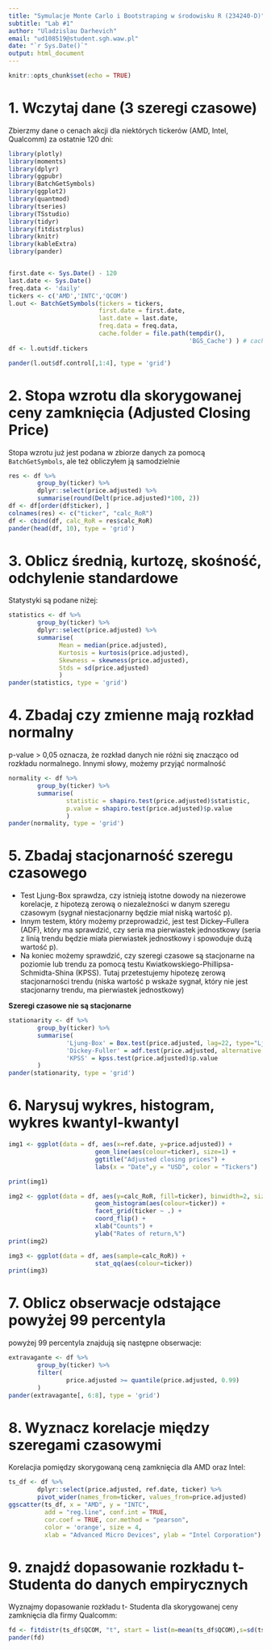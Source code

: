 ```yaml
---
title: "Symulacje Monte Carlo i Bootstraping w środowisku R (234240-D)"
subtitle: "Lab #1"
author: "Uladzislau Darhevich"
email: "ud108519@student.sgh.waw.pl"
date: "`r Sys.Date()`"
output: html_document
---
```


```r
knitr::opts_chunk$set(echo = TRUE)
```

# 1. Wczytaj dane (3 szeregi czasowe)

Zbierzmy dane o cenach akcji dla niektórych tickerów (AMD, Intel, Qualcomm) za ostatnie 120 dni:

```r
library(plotly)
library(moments)
library(dplyr)
library(ggpubr)
library(BatchGetSymbols)
library(ggplot2)
library(quantmod)
library(tseries)
library(TSstudio)
library(tidyr)
library(fitdistrplus)
library(knitr)
library(kableExtra)
library(pander)


first.date <- Sys.Date() - 120
last.date <- Sys.Date()
freq.data <- 'daily'
tickers <- c('AMD','INTC','QCOM')
l.out <- BatchGetSymbols(tickers = tickers, 
                         first.date = first.date,
                         last.date = last.date, 
                         freq.data = freq.data,
                         cache.folder = file.path(tempdir(), 
                                                  'BGS_Cache') ) # cache in tempdir()
df <- l.out$df.tickers
```
```r
pander(l.out$df.control[,1:4], type = 'grid')
```
# 2. Stopa wzrotu dla  skorygowanej ceny zamknięcia (Adjusted Closing Price)

Stopa wzrotu już jest podana w zbiorze danych za pomocą `BatchGetSymbols`, ale też obliczyłem ją samodzielnie
```r
res <- df %>% 
        group_by(ticker) %>% 
        dplyr::select(price.adjusted) %>% 
        summarise(round(Delt(price.adjusted)*100, 2))
df <- df[order(df$ticker), ]
colnames(res) <- c("ticker", "calc_RoR")
df <- cbind(df, calc_RoR = res$calc_RoR)
pander(head(df, 10), type = 'grid')
```
# 3. Oblicz średnią, kurtozę, skośność, odchylenie standardowe

Statystyki są podane niżej:
```r
statistics <- df %>% 
        group_by(ticker) %>% 
        dplyr::select(price.adjusted) %>% 
        summarise(
              Mean = median(price.adjusted),
              Kurtosis = kurtosis(price.adjusted),
              Skewness = skewness(price.adjusted),
              Stds = sd(price.adjusted)
              )
pander(statistics, type = 'grid')
```
# 4. Zbadaj czy zmienne mają rozkład normalny

p-value > 0,05 oznacza, że rozkład danych nie różni się znacząco od rozkładu normalnego. 
Innymi słowy, możemy przyjąć normalność
```r
normality <- df %>%
        group_by(ticker) %>%
        summarise(
                statistic = shapiro.test(price.adjusted)$statistic,
                p.value = shapiro.test(price.adjusted)$p.value
                )
pander(normality, type = 'grid')
```
# 5. Zbadaj stacjonarność szeregu czasowego

+ Test Ljung-Box sprawdza, czy istnieją istotne dowody na niezerowe korelacje, z hipotezą zerową o niezależności w danym szeregu czasowym (sygnał niestacjonarny będzie miał niską wartość p).
+ Innym testem, który możemy przeprowadzić, jest test Dickey–Fullera (ADF), który ma sprawdzić, czy seria ma pierwiastek jednostkowy (seria z linią trendu będzie miała pierwiastek jednostkowy i spowoduje dużą wartość p).
+ Na koniec możemy sprawdzić, czy szeregi czasowe są stacjonarne na poziomie lub trendu za pomocą testu Kwiatkowskiego-Phillipsa-Schmidta-Shina (KPSS). Tutaj przetestujemy hipotezę zerową stacjonarności trendu (niska wartość p wskaże sygnał, który nie jest stacjonarny trendu, ma pierwiastek jednostkowy)

**Szeregi czasowe nie są stacjonarne**
```r
stationarity <- df %>%
        group_by(ticker) %>%
        summarise(
                'Ljung-Box' = Box.test(price.adjusted, lag=22, type="Ljung-Box")$p.value,
                'Dickey-Fuller' = adf.test(price.adjusted, alternative = "stationary")$p.value,
                'KPSS' = kpss.test(price.adjusted)$p.value
        )
pander(stationarity, type = 'grid')
```

# 6. Narysuj wykres, histogram, wykres kwantyl-kwantyl

```r
img1 <- ggplot(data = df, aes(x=ref.date, y=price.adjusted)) + 
                        geom_line(aes(colour=ticker), size=1) +
                        ggtitle("Adjusted closing prices") +
                        labs(x = "Date",y = "USD", color = "Tickers")

print(img1)

img2 <- ggplot(data = df, aes(y=calc_RoR, fill=ticker), binwidth=2, size=0.3) + 
                        geom_histogram(aes(colour=ticker)) + 
                        facet_grid(ticker ~ .) + 
                        coord_flip() +
                        xlab("Counts") +
                        ylab("Rates of return,%")
print(img2)

img3 <- ggplot(data = df, aes(sample=calc_RoR)) + 
                        stat_qq(aes(colour=ticker))
print(img3)
```

# 7. Oblicz obserwacje odstające powyżej 99 percentyla
powyżej 99 percentyla znajdują się następne obserwacje:

```r
extravagante <- df %>%
        group_by(ticker) %>%
        filter(
                price.adjusted >= quantile(price.adjusted, 0.99)
        )
pander(extravagante[, 6:8], type = 'grid')
```
# 8. Wyznacz korelacje między szeregami czasowymi

Korelacjia pomiędzy skorygowaną ceną zamknięcia dla AMD oraz Intel:
```r
ts_df <- df %>%
        dplyr::select(price.adjusted, ref.date, ticker) %>%
        pivot_wider(names_from=ticker, values_from=price.adjusted)
ggscatter(ts_df, x = "AMD", y = "INTC", 
          add = "reg.line", conf.int = TRUE, 
          cor.coef = TRUE, cor.method = "pearson",
          color = 'orange', size = 4,
          xlab = "Advanced Micro Devices", ylab = "Intel Corporation")
```

# 9. znajdź dopasowanie rozkładu t- Studenta do danych empirycznych

Wyznajmy dopasowanie rozkładu t- Studenta dla skorygowanej ceny zamknięcia dla firmy Qualcomm:
```r
fd <- fitdistr(ts_df$QCOM, "t", start = list(m=mean(ts_df$QCOM),s=sd(ts_df$QCOM), df=4), lower=c(-1, 0.001,1))
pander(fd)
```